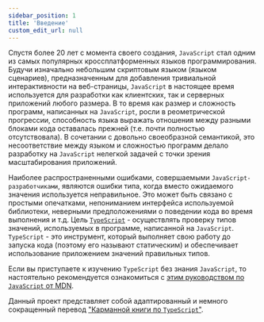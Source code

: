 ```yaml
---
sidebar_position: 1
title: 'Введение'
custom_edit_url: null
---
```


Спустя более 20 лет с момента своего создания, `JavaScript` стал одним из самых популярных кроссплатформенных языков программирования. Будучи изначально небольшим скриптовым языком (языком сценариев), предназначенным для добавления тривиальной интерактивности на веб-страницы, `JavaScript` в настоящее время используется для разработки как клиентских, так и серверных приложений любого размера. В то время как размер и сложность программ, написанных на `JavaScript`, росли в реометрической прогрессии, способность языка выражать отношения между разными блоками кода оставалась прежней (т.е. почти полностью отсутствовала). В сочетании с довольно своеобразной семантикой, это несоответствие между языком и сложностью программ делало разработку на `JavaScript` нелегкой задачей с точки зрения масштабирования приложений.

Наиболее распространенными ошибками, совершаемыми `JavaScript-разработчиками`, являются ошибки типа, когда вместо ожидаемого значения используется неправильное. Это может быть связано с простыми опечатками, непониманием интерфейса используемой библиотеки, неверными предположениями о поведении кода во время выполнения и т.д. Цель <a href="https://www.typescriptlang.org/">`TypeScript`</a> - осуществлять проверку типов значений, используемых в программе, написанной на `JavaScript`. `TypeScript` - это инструмент, который выполняет свою работу до запуска кода (поэтому его называют статическим) и обеспечивает использование приложением значений правильных типов.

Если вы приступаете к изучению `TypeScript` без знания `JavaScript`, то настоятельно рекомендуется ознакомиться с <a href="https://developer.mozilla.org/ru/docs/Web/JavaScript/Guide">этим руководством по `JavaScript` от MDN</a>.

Данный проект представляет собой адаптированный и немного сокращенный перевод <a href="https://www.typescriptlang.org/docs/handbook/intro.html">"Карманной книги по `TypeScript`"</a>.
